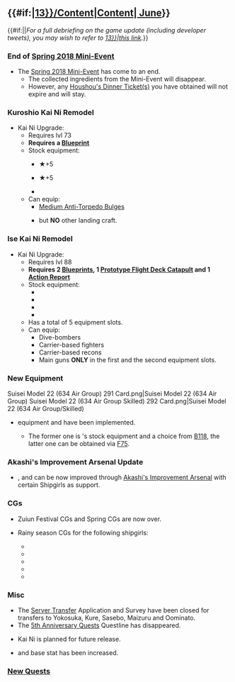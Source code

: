 =={{#if:{{{thread|}}}|[[Partials/Updates/2018_June_{{Ordinal|13}}/Content|Content]]|[[Thread:664394|{{Ordinal|13}} June]]}}==
{{#if:{{{thread|}}}||''For a full debriefing on the game update (including developer tweets), you may wish to refer to 
[[Partials/Updates/2018_June_{{Ordinal|13}}|this link]].''}}
===End of [[Spring 2018 Mini-Event]]===
*The [[Spring 2018 Mini-Event]] has come to an end.
**The collected ingredients from the Mini-Event will disappear.
**However, any [[Spring 2018 Mini-Event#Houshou's_Dinner_Ticket|Houshou's Dinner Ticket(s)]] you have obtained will not expire and will stay.
{{clear}}
===Kuroshio Kai Ni Remodel===
{{SeasonalGallery|slideshow=true|Kuroshio/Kai Ni}}
*Kai Ni Upgrade: {{ShipLink|Kuroshio/Kai Ni}}
**Requires lvl 73
**'''Requires a [[Medal|Blueprint]]'''
**Stock equipment:
***{{EquipmentLink|12.7cm Twin Gun Mount Model C Kai 2}} ★+5
***{{EquipmentLink|Type 3 Depth Charge Projector}} ★+5
***{{EquipmentLink|25mm Triple Autocannon Mount}}
**Can equip:
***[[List of Anti-Torpedo Bulges by stats|Medium Anti-Torpedo Bulges]]
***{{EquipmentLink|Special Type 2 Amphibious Tank}} but '''NO''' other landing craft.
{{clear}}

===Ise Kai Ni Remodel===
{{SeasonalGallery|slideshow=true|Ise/Kai Ni}}
*Kai Ni Upgrade: {{ShipLink|Ise/Kai Ni}}
**Requires lvl 88
**'''Requires 2 [[Medal|Blueprints]], 1 [[Prototype Flight Deck Catapult]] and 1 [[Action Report]]'''
**Stock equipment:
***{{EquipmentLink|Prototype 41cm Triple Gun Mount}}
***{{EquipmentLink|12cm 30-tube Rocket Launcher}}
***{{EquipmentLink|25mm Triple Autocannon Mount}}
***{{EquipmentLink|Suisei Model 22 (634 Air Group)}}
**Has a total of 5 equipment slots.
**Can equip:
***Dive-bombers {{DiveBomb icon}}
***Carrier-based fighters {{Fighter}}
***Carrier-based recons {{YellowPlane}}
*** Main guns '''ONLY''' in the first and the second equipment slots.
{{clear}}

===New Equipment===
<gallery type="slideshow" widths="300" hideaddbutton="true">
Suisei Model 22 (634 Air Group) 291 Card.png|Suisei Model 22 (634 Air Group)
Suisei Model 22 (634 Air Group Skilled) 292 Card.png|Suisei Model 22 (634 Air Group/Skilled)
</gallery>
*{{New}} equipment {{EquipmentLink|Suisei Model 22 (634 Air Group)}} and {{EquipmentLink|Suisei Model 22 (634 Air Group/Skilled)}} have been implemented.
**The former one is {{ShipLink|Ise Kai Ni}}'s stock equipment and a choice from [[Quests#B118|B118]], the latter one can be obtained via [[Quests#F75|F75]].

{{clear}}

===Akashi's Improvement Arsenal Update===
*{{EquipmentLink|Type 33 Surface Radar}}, {{EquipmentLink|Type 3 Depth Charge Projector}} and {{EquipmentLink|12.7cm Single High-angle Gun Mount (Late Model)}} can be now improved through [[Akashi's Improvement Arsenal]] with certain Shipgirls as support.
{{{!}} class="mw-collapsible mw-collapsed wikitable" style="text-align: center; width:100%;"
! colspan="1" {{!}}{{new}}&{{updated}}Akashi's Improvement Arsenal: Equipment Tables
{{!}}-
{{!}}{{ImprovementTableKai
|!new
|#
|12.7cm Single High-angle Gun Mount (Late Model)
|41cm Triple Gun Mount Kai Ni
|Type 33 Surface Radar
|custom_row_new_content = <h3>New Equipment</h3>
}}
{{!}}-
{{!}}{{ImprovementTableKai
|!updated
|#
|41cm Triple Gun Mount Kai
|Type 3 Depth Charge Projector
|custom_row_updated_content = <h3>Updated Equipment</h3>
}}
{{!}}}
{{clear}}

===CGs===
{{SeasonalGallery|slideshow=true|Etorofu/Rainy|Fukae/Rainy|Sagiri/Rainy|Hamanami/Rainy|Fujinami/Rainy}}
*Zuiun Festival CGs and Spring CGs are now over.
*{{New}} Rainy season CGs for the following shipgirls:
**{{ShipLink|Etorofu}}
**{{ShipLink|Fukae}}
**{{ShipLink|Sagiri}}
**{{ShipLink|Hamanami}}
**{{ShipLink|Fujinami}}
{{Clear}}

===Misc===
*The [[Server Transfer]] Application and Survey have been closed for transfers to Yokosuka, Kure, Sasebo, Maizuru and Oominato.
*The [[Thread:660728|5th Anniversary Quests]] Questline has disappeared.
*{{ShipLink|Hyuuga}} Kai Ni is planned for future release.
*{{ShipLink|Fusou Kai Ni}} and {{ShipLink|Yamashiro Kai Ni}} base {{ASW}} stat has been increased.

===[[Quests|New Quests]]===
{{QuestList|
{{Quest
|ID = A88
|Title_JP =  最精銳甲型駆逐艦、集結せよ！
|Title_EN = Elite Type-A Destroyers, Assemble!
|Requirements = Form a Fleet including {{ShipLink|Kagerou Kai Ni}}, {{ShipLink|Shiranui Kai Ni}}, {{ShipLink|Kuroshio Kai Ni}} and three level 70 or above [[Ship_Class#Kagerou-class|Kagerou]]/[[Ship_Class#Yuugumo-class|Yuugumo]] class destroyers
|Rewards_RSC = 150 / 150 / 150 / 0
|Rewards_Items = '''choice between'''<br>[[File:Medal.png|30px|link=Medal]] X 1<br> '''or'''<br>{{EquipmentLink|12.7cm Twin Gun Mount Model C Kai 2|text=true|image=30px}} X 1
|Note = Requires: [[Quests#B109|B109]]?? <br>Unlocks: [[Quests#C19|C19]]??
}}
{{Quest
|ID = B117
|Title_JP = 最精鋭甲型駆逐艦、圖入！敵中突破！
|Title_EN = Elite Type-A Destroyers, Charging Through Enemy Territory!
|Requirements = Sortie a fleet with {{ShipLink|Kagerou/Kai Ni}} or {{ShipLink|Shiranui/Kai Ni}} or {{ShipLink|Kuroshio/Kai Ni}} as flagship together with two level 75 or above [[Ship_Class#Kagerou-class|Kagerou]]/[[Ship_Class#Yuugumo-class|Yuugumo]] class destroyers to world [[3-2]], [[4-2]], [[5-3]] and obtain S-rank victories at the Boss Nodes of each Map Twice each.
|Rewards_RSC = 0 / 1000 / 0 / 500
|Rewards_Items =  '''choice between'''<br>[[File:Furniture fairy.png|30px|link=Furniture]][[Furniture|Furniture Fairy]] X 1<br> '''or'''<br>{{EquipmentLink|New Model Gun Mount Improvement Material|text=true|image=30px}} X 1<br> '''or'''<br>{{EquipmentLink|Action Report|text=true|image=30px}} X 1<br>NEXT<br>'''choice between'''
<br>[[File:Medal.png|30px|link=Medal]] X 2<br> '''or'''<br>[[File:Prototype_Deck_Catapult.png|30px|link=Prototype_Flight_Deck_Catapult]][[Prototype Flight Deck Catapult]] X 1<br> '''or'''<br>{{EquipmentLink|12.7cm Twin Gun Mount Model D Kai 2|text=true|image=30px}} X 1
|Note = Requires: [[Quests#C19|C19]]??
}}
{{Quest
|ID = B118
|Title_JP = 戦闘航空母艦、出撃せよ！
|Title_EN = Battle Carrier, Sortie!
|Requirements = Sortie a Fleet with {{ShipLink|Ise/Kai Ni}} as Flagship to world [[3-5]], [[4-5]], [[6-4]] and obtain S-rank victories at the boss nodes.
|Rewards_RSC = 1000 / 0 / 634 / 634
|Rewards_Items = '''choice between'''<br>{{EquipmentLink|Skilled Crew Member|text=true|image=30px}} X 1<br> '''or'''<br>{{EquipmentLink|New Model Aerial Armament Materials|text=true|image=30px}} X 1<br> '''or'''<br>[[File:Improvement Materials.png|30px|link=Akashi's_Improvement_Arsenal]] X 4<br>NEXT<br>'''choice between'''
<br>{{EquipmentLink|Zuiun (634 Air Group)|text=true|image=30px}} X 1<br> '''or'''<br>{{EquipmentLink|Suisei Model 22 (634 Air Group)|text=true|image=30px}} X 1<br> '''or'''<br>{{EquipmentLink|New Model Gun Mount Improvement Material|text=true|image=30px}} X 2
|Note = Requires: [[Quests#C20|C20]]
}}
{{Quest
|ID = B119
|Title_JP = 「伊勢改二」、敵機動部隊を迎擊せよ！
|Title_EN = Ise Kai Ni, Intercept the Enemy Task Force!	
|Requirements = Sortie a Fleet with {{ShipLink|Ise/Kai Ni}} as Flagship together with at least two [[Ship_Class#Destroyer_.28DD.29|Destroyers]] to world [[6-5]] and obtain 3 S-rank victories at the boss node 
|Rewards_RSC = 634 / 0 / 1000 / 0
|Rewards_Items = '''choice between'''<br>{{EquipmentLink|Type 96 Fighter|text=true|image=30px}} X 3<br> '''or'''<br>{{EquipmentLink|Type 99 Dive Bomber|text=true|image=30px}} X 3<br> '''or'''<br>{{EquipmentLink|Type 0 Fighter Model 21|text=true|image=30px}} X 2<br>NEXT<br>'''choice between'''
<br>{{EquipmentLink|Shiden Kai 2|text=true|image=30px}} X 2<br> '''or'''<br>[[File:Medal.png|30px|link=Medal]] X 1<br>'''or'''<br>{{EquipmentLink|Action Report|text=true|image=30px}} X 1
|Note = Requires: [[Quests#C20|C20]]
}}
{{Quest
|ID = C18
|Title_JP =  最精鋭甲型駆逐艦、特訓始め！
|Title_EN = Elite Type-A Destroyers, Commence Special Training!	
|Requirements = Use a Fleet including at least four level 70 or above [[Ship_Class#Kagerou-class|Kagerou]]/[[Ship_Class#Yuugumo-class|Yuugumo]] class destroyers to get 4 Exercises victories in the same day.
|Rewards_RSC = 400 / 0 / 400 / 0
|Rewards_Items = '''choice between'''<br>[[File:Instant repair 2.png|30px|link=Tutorial:_FAQ#What_are_buckets.3F]] X 4<br>'''or'''<br>[[File:Development material.png|30px|link=Construction]] X 4<br>NEXT<br>'''choice between'''
<br>[[File:Medal.png|30px|link=Medal]] X 1<br>'''or'''<br>{{EquipmentLink|Action Report|text=true|image=30px}} X 1
|Note = Requires: [[Quests#A88|A88]]??
Unlocks: [[Quests#B117|B117]]
}}
{{Quest
|ID = C19
|Title_JP = 戦闘航空母艦一番艦、演習始め！
|Title_EN = Lead ship of the battle carriers, commence exercises!
|Requirements = Use a Fleet including {{ShipLink|Ise Kai Ni}} as flagship along with at least two [[Ship_Class#Destroyer_.28DD.29|Destroyers]] to get 3 Exercises victories in the same day.
|Rewards_RSC = 0 / 0 / 0 / 500
|Rewards_Items = '''choice between'''<br>{{EquipmentLink|Suisei|text=true|image=30px}} X 2<br> '''or'''<br>{{EquipmentLink|Zuiun|text=true|image=30px}} X 2<br> '''or'''<br>{{EquipmentLink|Type 2 Reconnaissance Aircraft|text=true|image=30px}} X 1<br>NEXT<br>'''choice between'''
<br>{{EquipmentLink|Type 22 Surface Radar|text=true|image=30px}} X 2<br> '''or'''<br>{{EquipmentLink|12cm 30-tube Rocket Launcher|text=true|image=30px}} X 2<br> '''or'''<br>{{EquipmentLink|New Model Gun Mount Improvement Material|text=true|image=30px}} X 1
|Note = Requires: ???
}}
{{Quest
|ID = C20
|Title_JP = 海防艦、演習初め！
|Title_EN = Coastal defence ships, commence exercises!
|Requirements = Use a Fleet including a [[Ship_Class#Coastal_Defense_Ship_.28DE.29|Kaiboukan]] as the flagship along with at least two destroyers to get 2 Exercise victories in the same day.
|Rewards_RSC = 300 / 300 / 0 / 0
|Rewards_Items = Fifth Anniversary Scroll(Etorofu class version)<br>'''then choice between'''<br>[[File:Reinforcement_expansion_064_useitem.png|30px|link=Reinforcement Expansion]][[Reinforcement Expansion]] X 1<br> '''or'''<br>[[File:Medal.png|30px|link=Medal]] X1
|Note = Requires: ???
}}
{{Quest
|ID = D28
|Title_JP =「海防艦」、進発せよ！
|Title_EN = Coastal Defense Ships, Head Out!
|Requirements = Complete Expedition 5, 9, A1 and A2.
|Rewards_RSC = 800 / 0 / 0 / 600
|Rewards_Items = [[File:Food supply ship irako.png|30px|link=Fatigue]][[Fatigue#Food_Supply_Ship_.22Irako.22|"Irako"]] X 1<br>'''then choice between'''<br>{{EquipmentLink|Underway Replenishment|text=true|image=30px}} X 2 <br>'''or'''<br>[[File:Instant repair 2.png|30px|link=Tutorial:_FAQ#What_are_buckets.3F]] X 8<br>'''or'''<br>[[File:Improvement Materials.png|30px|link=Akashi's_Improvement_Arsenal]] X 4
|Note = Requires: ???
}}
{{Quest
|ID = F73
|Title_JP =  「海防艦」整備計画
|Title_EN = Escort ship service plan
|Requirements =  Prepare 500 fuel. Scrap 4 [[List_of_Main_Guns_by_stats#Medium_Guns|Medium-Caliber Main Guns]] and 4 [[List_of_Main_Guns_by_stats#Large_Guns|Large-Caliber Main Guns]]. <br>
'''※Consumes all the resources.'''
|Rewards_RSC = 200 / 0 / 0 / 0
|Rewards_Items =  '''choice between'''<br>[[File:Furniture fairy.png|30px|link=Furniture]][[Furniture|Furniture Fairy]] X 1<br> '''or'''<br>[[File:Development material.png|30px|link=Construction]] X 4<br> '''or'''<br>{{EquipmentLink|New Model Gun Mount Improvement Material|text=true|image=30px}} X 1<br>NEXT<br>'''choice between'''
<br>{{ShipLink|Matsuwa}}<br> '''or'''<br>{{ShipLink|Etorofu}}
|Note = Requires: ??
}}
{{Quest
|ID = F74
|Title_JP =  航空戦艦用強化型新主砲の研究
|Title_EN = Research of New and Improved Main Battery for Aviation Battleships	
|Requirements = Prepare 40 [[File:Development material.png|30px|link=Construction]], 50 [[File:Instant construction 2.png|30px|link=Construction]], 4500 steel and 2 {{EquipmentLink|New Model Gun Mount Improvement Material}} in your inventory. Have {{ShipLink|Ise/Kai Ni}} as secretary ship with a ★max {{EquipmentLink|Prototype 41cm Triple Gun Mount}} equipped in her '''first slot''', scrap two {{EquipmentLink|Type 22 Surface Radar}} and three {{EquipmentLink|41cm Twin Gun Mount}}<br/>
'''※Equipment must be unlocked.'''<br>
'''※Consumes all the resources and equipment.'''
|Rewards_RSC = 0 / 200 / 0 / 0
|Rewards_Items =  {{EquipmentLink|41cm Triple Gun Mount Kai Ni|text=true|image=30px}} X 1
|Note = Requires: [[Quests#C20|C20]]??
}}
{{Quest
|ID = F75
|Title_JP =  精鋭「航空戦艦」彗星隊の編成
|Title_EN = Organize the Elite "Battle Carrier" Suisei Air Group
|Requirements = Prepare 40 [[File:Development material.png|30px|link=Construction]], a {{EquipmentLink|New Model Aerial Armament Material}} and a {{EquipmentLink|Skilled Crew Member}} in your inventory. Have {{ShipLink|Ise/Kai Ni}} as secretary ship with a {{EquipmentLink|Suisei Model 22 (634 Air Group)}} equipped in her '''third slot''', scrap three {{EquipmentLink|Type 99 Dive Bomber|}} and three {{EquipmentLink|Suisei}}<br/>
'''※Equipment must be unlocked.'''<br>
'''※Consumes all the resources and equipment.'''
|Rewards_RSC = 0 / 634 / 0 / 0
|Rewards_Items =  {{EquipmentLink|Suisei Model 22 (634 Air Group/Skilled)|text=true|image=30px}} X 1
|Note = Requires: [[Quests#B119|B119]]??
}}
}}